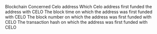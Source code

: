 <ParamField path="blockchain">
Blockchain
</ParamField>
<ParamField path="address">
Concerned Celo address
</ParamField>
<ParamField path="first_funded_by">
Which Celo address first funded the address with CELO
</ParamField>
<ParamField path="block_time">
The block time on which the address was first funded with CELO
</ParamField>
<ParamField path="block_number">
The block number on which the address was first funded with CELO
</ParamField>
<ParamField path="tx_hash">
The transaction hash on which the address was first funded with CELO
</ParamField>

